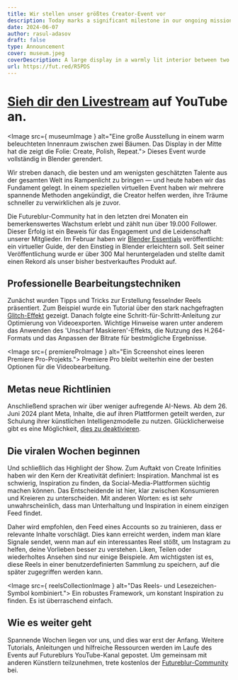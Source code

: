 ```yaml
---
title: Wir stellen unser größtes Creator-Event vor
description: Today marks a significant milestone in our ongoing mission to support and elevate the world’s most underrated talent.
date: 2024-06-07
author: rasul-adasov
draft: false
type: Announcement
cover: museum.jpeg
coverDescription: A large display in a warmly lit interior between two trees.
url: https://fut.red/R5PDS
---
```




# [Sieh dir den Livestream](https://fut.red/SvNo9) auf YouTube an.

<Image src={ museumImage } alt="Eine große Ausstellung in einem warm beleuchteten Innenraum zwischen zwei Bäumen. Das Display in der Mitte hat die zeigt die Folie: Create, Polish, Repeat.">
	Dieses Event wurde vollständig in Blender gerendert. 
</Image>

Wir streben danach, die besten und am wenigsten geschätzten Talente aus der gesamten Welt ins Rampenlicht zu bringen — und heute haben wir das Fundament gelegt. In einem speziellen virtuellen Event haben wir mehrere spannende Methoden angekündigt, die Creator helfen werden, ihre Träume schneller zu verwirklichen als je zuvor.

Die Futureblur-Community hat in den letzten drei Monaten ein bemerkenswertes Wachstum erlebt und zählt nun über 19.000 Follower. Dieser Erfolg ist ein Beweis für das Engagement und die Leidenschaft unserer Mitglieder. Im Februar haben wir [Blender Essentials](https://store.futureblur.com/l/ble) veröffentlicht: ein virtueller Guide, der den Einstieg in Blender erleichtern soll. Seit seiner Veröffentlichung wurde er über 300 Mal heruntergeladen und stellte damit einen Rekord als unser bisher bestverkauftes Produkt auf.

## Professionelle Bearbeitungstechniken

Zunächst wurden Tipps und Tricks zur Erstellung fesselnder Reels präsentiert. Zum Beispiel wurde ein Tutorial über den stark nachgefragten [Glitch-Effekt](https://fut.red/k7yrY) gezeigt. Danach folgte eine Schritt-für-Schritt-Anleitung zur Optimierung von Videoexporten. Wichtige Hinweise waren unter anderem das Anwenden des 'Unscharf Maskieren'-Effekts, die Nutzung des H.264-Formats und das Anpassen der Bitrate für bestmögliche Ergebnisse.

<Image src={ premiereProImage } alt="Ein Screenshot eines leeren Premiere Pro-Projekts.">
	Premiere Pro bleibt weiterhin eine der besten Optionen für die Videobearbeitung.
</Image>

## Metas neue Richtlinien

Anschließend sprachen wir über weniger aufregende AI-News. Ab dem 26. Juni 2024 plant Meta, Inhalte, die auf ihren Plattformen geteilt werden, zur Schulung ihrer künstlichen Intelligenzmodelle zu nutzen. Glücklicherweise gibt es eine Möglichkeit, [dies zu deaktivieren](https://fut.red/HcjbF).

## Die viralen Wochen beginnen

Und schließlich das Highlight der Show. Zum Auftakt von Create Infinities haben wir den Kern der Kreativität definiert: Inspiration. Manchmal ist es schwierig, Inspiration zu finden, da Social-Media-Plattformen süchtig machen können. Das Entscheidende ist hier, klar zwischen Konsumieren und Kreieren zu unterscheiden. Mit anderen Worten: es ist sehr unwahrscheinlich, dass man Unterhaltung und Inspiration in einem einzigen Feed findet.

Daher wird empfohlen, den Feed eines Accounts so zu trainieren, dass er relevante Inhalte vorschlägt. Dies kann erreicht werden, indem man klare Signale sendet, wenn man auf ein interessantes Reel stößt, um Instagram zu helfen, deine Vorlieben besser zu verstehen. Liken, Teilen oder wiederholtes Ansehen sind nur einige Beispiele. Am wichtigsten ist es, diese Reels in einer benutzerdefinierten Sammlung zu speichern, auf die später zugegriffen werden kann.

<Image src={ reelsCollectionImage } alt="Das Reels- und Lesezeichen-Symbol kombiniert.">
	Ein robustes Framework, um konstant Inspiration zu finden. Es ist überraschend einfach.
</Image>

## Wie es weiter geht

Spannende Wochen liegen vor uns, und dies war erst der Anfang. Weitere Tutorials, Anleitungen und hilfreiche Ressourcen werden im Laufe des Events auf Futureblurs YouTube-Kanal gepostet. Um gemeinsam mit anderen Künstlern teilzunehmen, trete kostenlos der [Futureblur-Community](https://fut.red/d) bei.